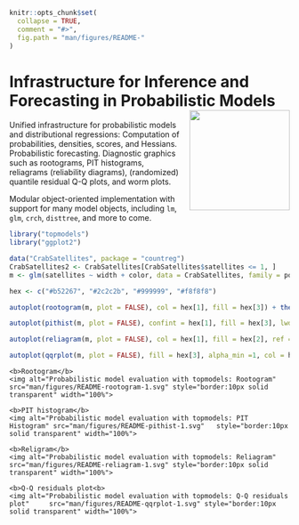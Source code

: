 <!-- README.md is generated from README.Rmd. Please edit that file and run knitr::knit("README.Rmd") -->

```r
knitr::opts_chunk$set(
  collapse = TRUE,
  comment = "#>",
  fig.path = "man/figures/README-"
)
```

# Infrastructure for Inference and Forecasting in Probabilistic Models <img src="man/figures/logo_hex.png" align="right" alt="" width="180px" style="padding: 0 0 0 0.5em;" />

Unified infrastructure for probabilistic models and distributional regressions:
Computation of probabilities, densities, scores, and Hessians.
Probabilistic forecasting. Diagnostic graphics such as rootograms, PIT histograms,
reliagrams (reliability diagrams), (randomized) quantile residual Q-Q plots,
and worm plots.

Modular object-oriented implementation with support for many model objects, including
`lm`, `glm`, `crch`, `disttree`, and more to come.

```r
library("topmodels")
library("ggplot2")

data("CrabSatellites", package = "countreg")
CrabSatellites2 <- CrabSatellites[CrabSatellites$satellites <= 1, ]
m <- glm(satellites ~ width + color, data = CrabSatellites, family = poisson)

hex <- c("#b52267", "#2c2c2b", "#999999", "#f8f8f8")
```

```r
autoplot(rootogram(m, plot = FALSE), col = hex[1], fill = hex[3]) + theme_minimal()
```

```r
autoplot(pithist(m, plot = FALSE), confint = hex[1], fill = hex[3], lwd = 1, ref = hex[1]) + theme_minimal()
```

```r
autoplot(reliagram(m, plot = FALSE), col = hex[1], fill = hex[2], ref = FALSE) + geom_abline(intercept = 0, slope = 1, colour = hex[2], size = 1.2) + theme_minimal()
```

```r
autoplot(qqrplot(m, plot = FALSE), fill = hex[3], alpha_min =1, col = hex[2], ref = FALSE) + geom_abline(intercept = 0, slope = 1, colour = hex[1], size = 1.2) + theme_minimal()
```

<div class="row">
  <div class="col-xs-12 col-sm-6">
    <b>Rootogram</b>
    <img alt="Probabilistic model evaluation with topmodels: Rootogram"     src="man/figures/README-rootogram-1.svg" style="border:10px solid transparent" width="100%">
  </div>
  <div class="col-xs-12 col-sm-6">
    <b>PIT histogram</b>
    <img alt="Probabilistic model evaluation with topmodels: PIT Histogram" src="man/figures/README-pithist-1.svg"   style="border:10px solid transparent" width="100%">
  </div>
</div>
<div class="row">
  <div class="col-xs-12 col-sm-6">
    <b>Religram</b>
    <img alt="Probabilistic model evaluation with topmodels: Reliagram"     src="man/figures/README-reliagram-1.svg" style="border:10px solid transparent" width="100%">
  </div>
  <div class="col-xs-12 col-sm-6">
    <b>Q-Q residuals plot<b>
    <img alt="Probabilistic model evaluation with topmodels: Q-Q residuals plot"     src="man/figures/README-qqrplot-1.svg" style="border:10px solid transparent" width="100%">
  </div>
</div>

